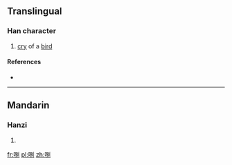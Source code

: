 ==Translingual==

===Han character===
{{Han char|rn=30|rad=口|as=07|sn=10|four=|canj=RRSN|ids=⿰口别}}

# [[cry]] of a [[bird]]

====References====
* {{Han ref|kx=0191.060|dkj=03671|dj=0410.190|hdz=10630.090|uh=54F5|ud=21749}}

----

==Mandarin==

===Hanzi===
{{cmn-hanzi|pin=[[bā]] ([[ba1]])|wg=pa<sup>1</sup>, <sup>5</sup>}}

# {{defn|lang=cmn|sort=口07}}

[[fr:哵]]
[[pl:哵]]
[[zh:哵]]